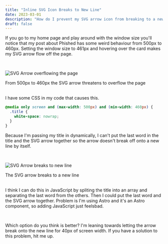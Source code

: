 ```yaml
---
title: "Inline SVG Icon Breaks to New Line"
date: 2023-03-01
description: "How do I prevent my SVG arrow icon from breaking to a new line by itself?"
draft: false
---
```


If you go to my home page and play around with the window size you'll notice that my post about Phished has some weird behaviour from 500px to 460px. Setting the window size to 461px and hovering over the card makes my SVG arrow flow off the page.

<br />

![SVG Arrow overflowing the page](/svgArrow/overflow.jpg)

<figcaption>
  From 500px to 460px the SVG arrow threatens to overflow the page
</figcaption>

<br />

I have some CSS in my code that causes this.

```css
@media only screen and (max-width: 500px) and (min-width: 460px) {
  .title {
    white-space: nowrap;
  }
}
```

Because I'm passing my title in dynamically, I can't put the last word in the title and the SVG arrow together so the arrow doesn't break off onto a new line by itself.

<br />

![SVG Arrow breaks to new line](/svgArrow/break.jpg)

<figcaption>The SVG arrow breaks to a new line</figcaption>

<br />

I think I can do this in JavaScript by spliting the title into an array and separating the last word from the others. Then I could put the last word and the SVG arrow together. Problem is I'm using Astro and it's an Astro component, so adding JavaScript just feelsbad.

<br />

Which option do you think is better? I'm leaning towards letting the arrow break onto the new line for 40px of screen width. If you have a solution to this problem, hit me up.
